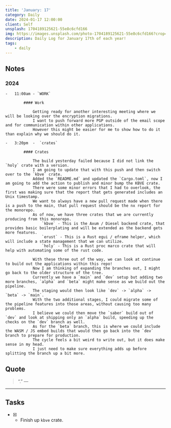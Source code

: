 ```yaml
---
title: 'January: 17'
category: Daily
date: 2024-01-17 12:00:00
client: Self
unsplash: 1704189125621-55e8c6cfd166
img: https://images.unsplash.com/photo-1704189125621-55e8c6cfd166?crop=entropy&cs=srgb&fm=jpg&ixid=MnwzNjM5Nzd8MHwxfHJhbmRvbXx8fHx8fHx8fDE2ODE3NDg2ODY&ixlib=rb-4.0.3&q=85
description: Daily Log for January 17th of each year!
tags:
    - daily
---
```


## Notes


### 2024

    -   11:00am - `WORK`

            #### Work

                Getting ready for another interesting meeting where we will be looking over the encryption migrations.
                I want to push forward more PGP outside of the email scope and for communication within other applications.
                However this might be easier for me to show how to do it than explain why we should do it.

    -   3:20pm  -  `crates`

            #### Crates

                The build yesterday failed because I did not link the `holy` crate with a version.
                I am going to update that with this push and then switch over to the `kbve` crate.
                Added the `README.md` and updated the `Cargo.toml`, now I am going to add the action to publish and minor bump the KBVE crate.
                There were some minor errors that I had to overlook, the first was making sure that the report that gets generated includes an Unix timestamp.
                We want to always have a new pull request made when there is a push to the main, that pull request should be the nx report for the monorepo.
                As of now, we have three crates that we are currently producing from this monorepo.
                    `kbve` - This is the Axum / Diesel backend crate, that provides basic boilerplating and will be extended as the backend gets more features.
                    `erust` - This is a Rust egui / eframe helper, which will include a state management that we can utilize.
                    `holy` - This is a Rust proc marco crate that will help with automating some of the rust code.

                With these three out of the way, we can look at continue to build out the applications within this repo!
                Now I am thinking of expanding the branches out, I might go back to the older structure of the tree.
                Currently we have a `main` and `dev` setup but adding two more branches, `alpha` and `beta` might make sense as we build out the pipeline.
                The staging would then look like `dev` -> `alpha` -> `beta` -> `main`.
                With the two additional stages, I could migrate some of the pipeline features into those areas, without causing too many problems.
                I believe we could then move the `saber` build out of `dev` and look at shipping only an `alpha` build, speeding up the checks on the `dev` branch as well.
                As for the `beta` branch, this is where we could include the WASM / JS embed builds that would then go back into the `dev` branch to prepare for production.
                The cycle feels a bit weird to write out, but it does make sense in my head. 
                I just need to make sure everything adds up before splitting the branch up a bit more.

                

## Quote

> “.”
> — <cite></cite>

---

## Tasks

-   [x] -   Finish up `kbve` crate.
            